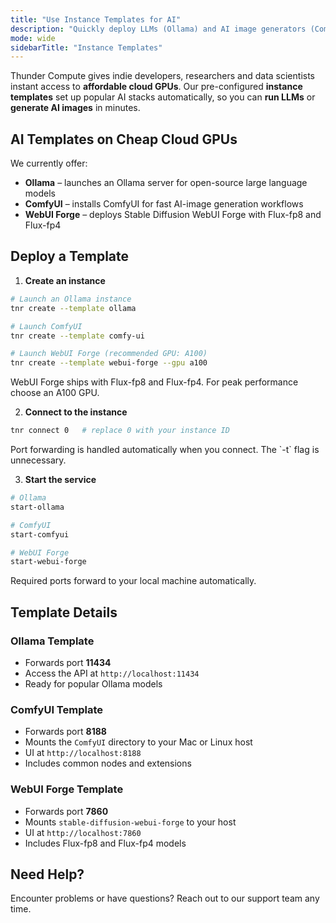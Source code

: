 ```yaml
---
title: "Use Instance Templates for AI"
description: "Quickly deploy LLMs (Ollama) and AI image generators (ComfyUI, WebUI Forge) on Thunder Compute using pre-configured instance templates. Get started fast."
mode: wide
sidebarTitle: "Instance Templates"
---
```


Thunder Compute gives indie developers, researchers and data scientists instant access to **affordable cloud GPUs**. Our pre-configured **instance templates** set up popular AI stacks automatically, so you can **run LLMs** or **generate AI images** in minutes.

## AI Templates on Cheap Cloud GPUs

We currently offer:

- **Ollama** – launches an Ollama server for open-source large language models  
- **ComfyUI** – installs ComfyUI for fast AI-image generation workflows  
- **WebUI Forge** – deploys Stable Diffusion WebUI Forge with Flux-fp8 and Flux-fp4  

## Deploy a Template

1. **Create an instance**

```bash
# Launch an Ollama instance
tnr create --template ollama

# Launch ComfyUI
tnr create --template comfy-ui

# Launch WebUI Forge (recommended GPU: A100)
tnr create --template webui-forge --gpu a100
```

<Warning>
  WebUI Forge ships with Flux-fp8 and Flux-fp4. For peak performance choose an A100 GPU.
</Warning>

2. **Connect to the instance**

```bash
tnr connect 0   # replace 0 with your instance ID
```

<Note>
  Port forwarding is handled automatically when you connect. The `-t` flag is unnecessary.
</Note>

3. **Start the service**

```bash
# Ollama
start-ollama

# ComfyUI
start-comfyui

# WebUI Forge
start-webui-forge
```

Required ports forward to your local machine automatically.

## Template Details

### Ollama Template

- Forwards port **11434**  
- Access the API at `http://localhost:11434`  
- Ready for popular Ollama models

### ComfyUI Template

- Forwards port **8188**  
- Mounts the `ComfyUI` directory to your Mac or Linux host  
- UI at `http://localhost:8188`  
- Includes common nodes and extensions

### WebUI Forge Template

- Forwards port **7860**  
- Mounts `stable-diffusion-webui-forge` to your host  
- UI at `http://localhost:7860`  
- Includes Flux-fp8 and Flux-fp4 models

## Need Help?

Encounter problems or have questions? Reach out to our support team any time.
